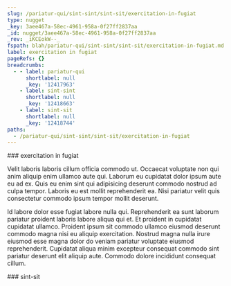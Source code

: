 ```yaml
---
slug: /pariatur-qui/sint-sint/sint-sit/exercitation-in-fugiat
type: nugget
_key: 3aee467a-58ec-4961-958a-0f27ff2837aa
_id: nugget/3aee467a-58ec-4961-958a-0f27ff2837aa
_rev: _iKCEokW--_
fspath: blah/pariatur-qui/sint-sint/sint-sit/exercitation-in-fugiat.md
label: exercitation in fugiat
pageRefs: {}
breadcrumbs:
  - - label: pariatur-qui
      shortlabel: null
      _key: '12417963'
    - label: sint-sint
      shortlabel: null
      _key: '12418663'
    - label: sint-sit
      shortlabel: null
      _key: '12418744'
paths:
  - /pariatur-qui/sint-sint/sint-sit/exercitation-in-fugiat
---
```


<NuggetArea>
<Nugget slug="/pariatur-qui/sint-sint/sint-sit/exercitation-in-fugiat" type="nugget" _key="3aee467a-58ec-4961-958a-0f27ff2837aa" _id="nugget/3aee467a-58ec-4961-958a-0f27ff2837aa" _rev="_iKCEokW--_" fspath="blah/pariatur-qui/sint-sint/sint-sit/exercitation-in-fugiat.md" label="exercitation in fugiat" paths="/pariatur-qui/sint-sint/sint-sit/exercitation-in-fugiat">
<NuggetBody>
### exercitation in fugiat

Velit laboris laboris cillum officia commodo ut. Occaecat voluptate non qui anim aliquip enim ullamco aute qui. Laborum eu cupidatat dolor ipsum aute eu ad ex. Quis eu enim sint qui adipisicing deserunt commodo nostrud ad culpa tempor. Laboris eu est mollit reprehenderit ea. Nisi pariatur velit quis consectetur commodo ipsum tempor mollit deserunt.

Id labore dolor esse fugiat labore nulla qui. Reprehenderit ea sunt laborum pariatur proident laboris labore aliqua qui et. Et proident in cupidatat cupidatat ullamco. Proident ipsum sit commodo ullamco eiusmod deserunt commodo magna nisi eu aliquip exercitation. Nostrud magna nulla irure eiusmod esse magna dolor do veniam pariatur voluptate eiusmod reprehenderit. Cupidatat aliqua minim excepteur consequat commodo sint pariatur deserunt elit aliquip aute. Commodo dolore incididunt consequat cillum.

</NuggetBody>
<Breadcrumbs>
<Crumbs>
<Crumb _key="12417963" label="pariatur-qui" /><Crumb _key="12418663" label="sint-sint" /><Crumb _key="12418744" label="sint-sit" />
</Crumbs>
</Breadcrumbs>
</Nugget>

<NuggetsInbound>
</NuggetsInbound>
<NuggetsOutbound>
</NuggetsOutbound>
</NuggetArea>
<PassagesInbound>
<Passage direction="inbound" type="passage" _key="12418744" _id="passage/12418744" _rev="_iKCEokS--A" label="sint-sit" passage="sint-sit" fspath="blah/pariatur-qui/sint-sint/sint-sit" paths="/pariatur-qui/sint-sint/sint-sit" slug="/pariatur-qui/sint-sint/sint-sit">
<NuggetBody>
### sint-sit

</NuggetBody>
<Breadcrumbs>
<Crumbs>
<Crumb _key="12417963" label="pariatur-qui" /><Crumb _key="12418663" label="sint-sint" />
</Crumbs>
</Breadcrumbs>
</Passage>

</PassagesInbound>
<PassagesOutbound>
</PassagesOutbound>